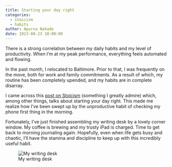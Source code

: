 ```yaml
---
title: Starting your day right
categories:
  - stoicism
  - habits
author: Apurva Nakade
date: 2023-08-23 10:00:00
---
```


There is a strong correlation between my daily habits and my level of productivity. 
When I'm at my peak performance, everything feels automated and flowing. 

In the past month, I relocated to Baltimore. 
Prior to that, I was frequently on the move, both for work and family commitments.
As a result of which, my routine has been completely upended, and my habits are in complete disarray.

I came across this [post on Stoicism](https://dailystoic.com/marcus-aurelius-daily-habits/) (something I greatly admire) which, among other things, talks about starting your day right.
This made me realize how I've been swept up by the unproductive habit of checking my phone first thing in the morning.


Fortunately, I've just finished assembling my writing desk by a lovely corner window.
My coffee is brewing and my trusty iPad is charged. 
Time to get back to morning journaling again.
Hopefully, even when life gets busy and chaotic, I'll have the stamina and discipline to keep up with this incredibly useful habit.


![My writing desk](../images/writingDesk.jpg)
